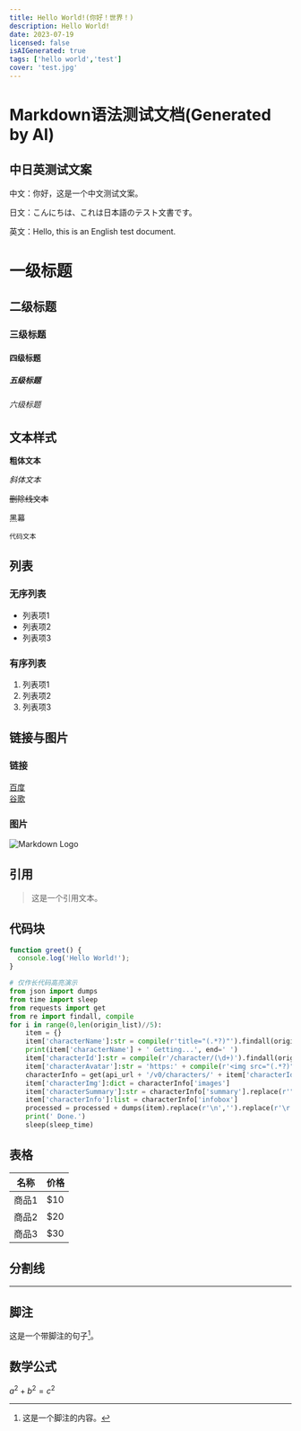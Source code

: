 ```yaml
---
title: Hello World!(你好！世界！)
description: Hello World!
date: 2023-07-19
licensed: false
isAIGenerated: true
tags: ['hello world','test']
cover: 'test.jpg'
---
```


# Markdown语法测试文档(Generated by AI)

## 中日英测试文案

中文：你好，这是一个中文测试文案。

日文：こんにちは、これは日本語のテスト文書です。

英文：Hello, this is an English test document.

<Excerpt />


# 一级标题
## 二级标题
### 三级标题
#### 四级标题
##### 五级标题
###### 六级标题

## 文本样式

**粗体文本**  

_斜体文本_  

~~删除线文本~~  

<Heimu>黑幕</Heimu>

`代码文本`  

## 列表

### 无序列表

- 列表项1
- 列表项2
- 列表项3

### 有序列表

1. 列表项1
2. 列表项2
3. 列表项3

## 链接与图片

### 链接

[百度](https://www.baidu.com)  
[谷歌](https://www.google.com)  

### 图片

![Markdown Logo](https://markdown-here.com/img/icon256.png)

## 引用

> 这是一个引用文本。

## 代码块

```javascript
function greet() {
  console.log('Hello World!');
}
```

``` python
# 仅作长代码高亮演示
from json import dumps
from time import sleep
from requests import get
from re import findall, compile
for i in range(0,len(origin_list)//5):
    item = {}
    item['characterName']:str = compile(r'title="(.*?)"').findall(origin_list[i * 5 + 1])[0]
    print(item['characterName'] + ' Getting...', end=' ')
    item['characterId']:str = compile(r'/character/(\d+)').findall(origin_list[i * 5 + 1])[0]
    item['characterAvatar']:str = 'https:' + compile(r'<img src="(.*?)">').findall(origin_list[i * 5 + 1])[0]
    characterInfo = get(api_url + '/v0/characters/' + item['characterId'], headers=headers).json()
    item['characterImg']:dict = characterInfo['images']
    item['characterSummary']:str = characterInfo['summary'].replace(r'"',r'\"')
    item['characterInfo']:list = characterInfo['infobox']
    processed = processed + dumps(item).replace(r'\n','').replace(r'\r','') + '\n'
    print(' Done.')
    sleep(sleep_time)
```

## 表格

| 名称 | 价格 |
| --- | --- |
| 商品1 | $10 |
| 商品2 | $20 |
| 商品3 | $30 |

## 分割线

---

## 脚注

这是一个带脚注的句子[^1]。

[^1]: 这是一个脚注的内容。

## 数学公式

$a^2 + b^2 = c^2$